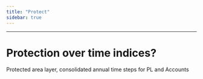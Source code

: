 ```yaml
---
title: "Protect"
sidebar: true
---
```


------------------------------------------------------------------------

# Protection over time indices?

Protected area layer, consolidated annual time steps for PL and Accounts
